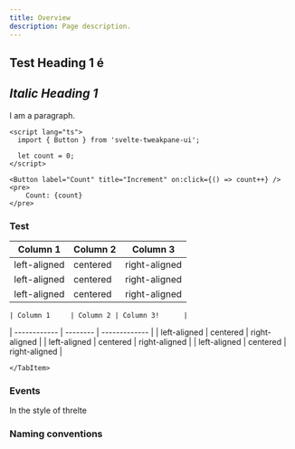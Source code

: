 ```yaml
---
title: Overview
description: Page description.
---
```



<div class="not-content">
  <Demo client:load />
</div>

## Test Heading 1 é

## _Italic Heading 1_

I am a paragraph.

```svelte
<script lang="ts">
  import { Button } from 'svelte-tweakpane-ui';

  let count = 0;
</script>

<Button label="Count" title="Increment" on:click={() => count++} />
<pre>
	Count: {count}
</pre>
```

### Test

<Tabs>
  <TabItem label="Stars">

| Column 1     | Column 2 | Column 3      |
| ------------ | -------- | ------------- |
| left-aligned | centered | right-aligned |
| left-aligned | centered | right-aligned |
| left-aligned | centered | right-aligned |

  </TabItem>
  <TabItem label="Moons">
	
	| Column 1     | Column 2 | Column 3!      |
| ------------ | -------- | ------------- |
| left-aligned | centered | right-aligned |
| left-aligned | centered | right-aligned |
| left-aligned | centered | right-aligned |	
	
	</TabItem>
</Tabs>

### Events

In the style of threlte

### Naming conventions
